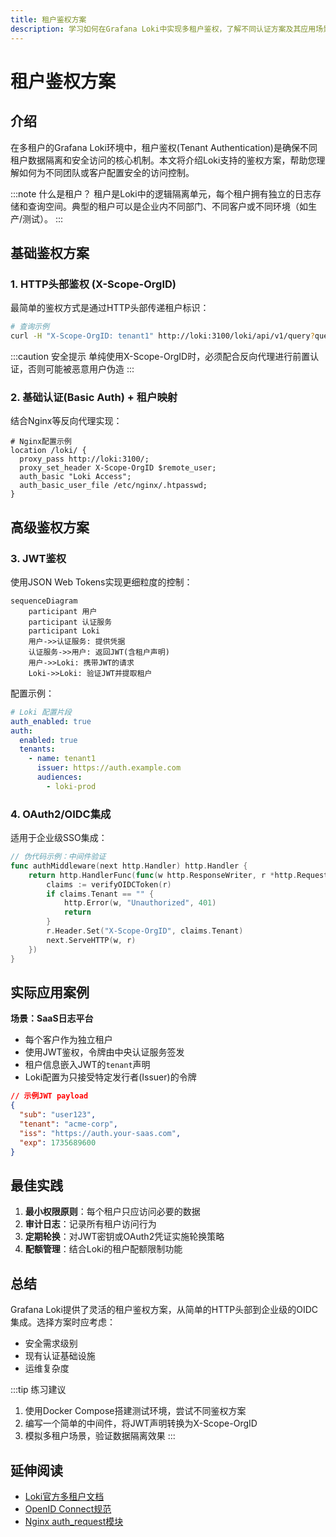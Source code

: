```yaml
---
title: 租户鉴权方案
description: 学习如何在Grafana Loki中实现多租户鉴权，了解不同认证方案及其应用场景
---
```


# 租户鉴权方案

## 介绍

在多租户的Grafana Loki环境中，租户鉴权(Tenant Authentication)是确保不同租户数据隔离和安全访问的核心机制。本文将介绍Loki支持的鉴权方案，帮助您理解如何为不同团队或客户配置安全的访问控制。

:::note 什么是租户？
租户是Loki中的逻辑隔离单元，每个租户拥有独立的日志存储和查询空间。典型的租户可以是企业内不同部门、不同客户或不同环境（如生产/测试）。
:::

## 基础鉴权方案

### 1. HTTP头部鉴权 (X-Scope-OrgID)

最简单的鉴权方式是通过HTTP头部传递租户标识：

```bash
# 查询示例
curl -H "X-Scope-OrgID: tenant1" http://loki:3100/loki/api/v1/query?query={...}
```

:::caution 安全提示
单纯使用X-Scope-OrgID时，必须配合反向代理进行前置认证，否则可能被恶意用户伪造
:::

### 2. 基础认证(Basic Auth) + 租户映射

结合Nginx等反向代理实现：

```nginx
# Nginx配置示例
location /loki/ {
  proxy_pass http://loki:3100/;
  proxy_set_header X-Scope-OrgID $remote_user;
  auth_basic "Loki Access";
  auth_basic_user_file /etc/nginx/.htpasswd;
}
```

## 高级鉴权方案

### 3. JWT鉴权

使用JSON Web Tokens实现更细粒度的控制：

```mermaid
sequenceDiagram
    participant 用户
    participant 认证服务
    participant Loki
    用户->>认证服务: 提供凭据
    认证服务->>用户: 返回JWT(含租户声明)
    用户->>Loki: 携带JWT的请求
    Loki->>Loki: 验证JWT并提取租户
```

配置示例：
```yaml
# Loki 配置片段
auth_enabled: true
auth:
  enabled: true
  tenants:
    - name: tenant1
      issuer: https://auth.example.com
      audiences:
        - loki-prod
```

### 4. OAuth2/OIDC集成

适用于企业级SSO集成：

```go
// 伪代码示例：中间件验证
func authMiddleware(next http.Handler) http.Handler {
    return http.HandlerFunc(func(w http.ResponseWriter, r *http.Request) {
        claims := verifyOIDCToken(r)
        if claims.Tenant == "" {
            http.Error(w, "Unauthorized", 401)
            return
        }
        r.Header.Set("X-Scope-OrgID", claims.Tenant)
        next.ServeHTTP(w, r)
    })
}
```

## 实际应用案例

**场景：SaaS日志平台**
- 每个客户作为独立租户
- 使用JWT鉴权，令牌由中央认证服务签发
- 租户信息嵌入JWT的`tenant`声明
- Loki配置为只接受特定发行者(Issuer)的令牌

```json
// 示例JWT payload
{
  "sub": "user123",
  "tenant": "acme-corp",
  "iss": "https://auth.your-saas.com",
  "exp": 1735689600
}
```

## 最佳实践

1. **最小权限原则**：每个租户只应访问必要的数据
2. **审计日志**：记录所有租户访问行为
3. **定期轮换**：对JWT密钥或OAuth2凭证实施轮换策略
4. **配额管理**：结合Loki的租户配额限制功能

## 总结

Grafana Loki提供了灵活的租户鉴权方案，从简单的HTTP头部到企业级的OIDC集成。选择方案时应考虑：

- 安全需求级别
- 现有认证基础设施
- 运维复杂度

:::tip 练习建议
1. 使用Docker Compose搭建测试环境，尝试不同鉴权方案
2. 编写一个简单的中间件，将JWT声明转换为X-Scope-OrgID
3. 模拟多租户场景，验证数据隔离效果
:::

## 延伸阅读

- [Loki官方多租户文档](https://grafana.com/docs/loki/latest/operations/multi-tenancy/)
- [OpenID Connect规范](https://openid.net/connect/)
- [Nginx auth_request模块](https://nginx.org/en/docs/http/ngx_http_auth_request_module.html)